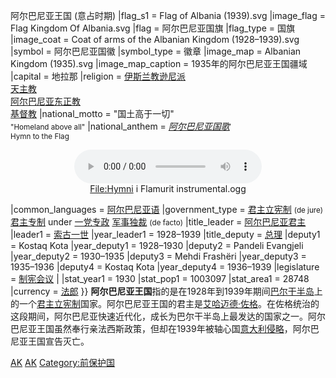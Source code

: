 {{Otheruses|subject=1928年到1939年的一个国家|other=1939年到1943年意大利占领时期的同名国家|阿尔巴尼亚王国 (1939–1943)}}
{{Infobox former country
|native_name = ''Mbretnija Shqiptare''
|conventional_long_name =阿尔巴尼亚王国
|common_name = 阿尔巴尼亚
|continent = 欧洲
|region = Balkans
|country = Albania
|status = 
|status_text = 
|era = 战间期
|event_start = 
|year_start = 1928年
|date_start =9月1日
|event1 = 意大利入侵
|date_event1 = 1939年4月7日
|event_end =政府流亡
|year_end = 1939年
|date_end = 4月9日
|p1 = 阿尔巴尼亚共和国 (1925年－1928年)
|flag_p1 = Flag of Albania 1926.svg
|s1 = 阿尔巴尼亚意占时期{{!}}阿尔巴尼亚王国 (意占时期)
|flag_s1 = Flag of Albania (1939).svg
|image_flag = Flag Kingdom Of Albania.svg
|flag = 阿尔巴尼亚国旗
|flag_type = 国旗            
|image_coat = Coat of arms of the Albanian Kingdom (1928–1939).svg
|symbol = 阿尔巴尼亚国徽
|symbol_type = 徽章
|image_map = Albanian Kingdom (1935).svg
|image_map_caption = 1935年的阿尔巴尼亚王国疆域
|capital = 地拉那
|religion = [[伊斯兰教逊尼派|伊斯兰教逊尼派]]<br>[[罗马天主教|天主教]]<br>[[东正教|阿尔巴尼亚东正教]]<br>[[基督教|基督教]]
|national_motto = "国土高于一切"<br><small>"Homeland above all"</small>
|national_anthem = ''[[阿尔巴尼亚国歌|阿尔巴尼亚国歌]]''<br><small>Hymn to the Flag</small><br><center>[[File:Hymni_i_Flamurit_instrumental.ogg|File:Hymni i Flamurit instrumental.ogg]]</center>
|common_languages = [[阿尔巴尼亚语|阿尔巴尼亚语]] 
|government_type = [[君主立宪制|君主立宪制]] <small>(de jure)</small><br>[[君主专制|君主专制]] under [[一党专政|一党专政]] [[军事独裁|军事独裁]] <small>(de facto)</small>
|title_leader = [[阿尔巴尼亚君主|阿尔巴尼亚君主]]
|leader1 = [[索古一世|索古一世]]
|year_leader1 = 1928–1939
|title_deputy = [[阿尔巴尼亚总理|总理]]
|deputy1 = Kostaq Kota
|year_deputy1 = 1928–1930
|deputy2 = Pandeli Evangjeli
|year_deputy2 = 1930–1935
|deputy3 = Mehdi Frashëri
|year_deputy3 = 1935–1936
|deputy4 = Kostaq Kota
|year_deputy4 = 1936–1939
|legislature  = [[阿尔巴尼亚议会|制宪会议]]
|
|stat_year1   = 1930
|stat_pop1    = 1003097
|stat_area1   = 28748
|currency = [[法郎|法郎]]
}}
'''阿尔巴尼亚王国'''指的是在1928年到1939年期间[[巴尔干半岛|巴尔干半岛]]上的一个[[君主立宪制|君主立宪制]]国家。阿尔巴尼亚王国的君主是[[艾哈迈德·佐格|艾哈迈德·佐格]]。在佐格统治的这段期间，阿尔巴尼亚快速近代化，成长为巴尔干半岛上最发达的国家之一。阿尔巴尼亚王国虽然奉行亲法西斯政策，但却在1939年被轴心国[[阿爾巴尼亞意佔時期|意大利侵略]]，阿尔巴尼亚王国宣告灭亡。

{{第二次世界大戰期間的流亡政府}}

[[Category:阿尔巴尼亚历史政权|AK]]
[[Category:欧洲历史上的王国|AK]]
[[Category:前保护国|Category:前保护国]]
{{Euro-hist-stub}}
{{albania-stub}}